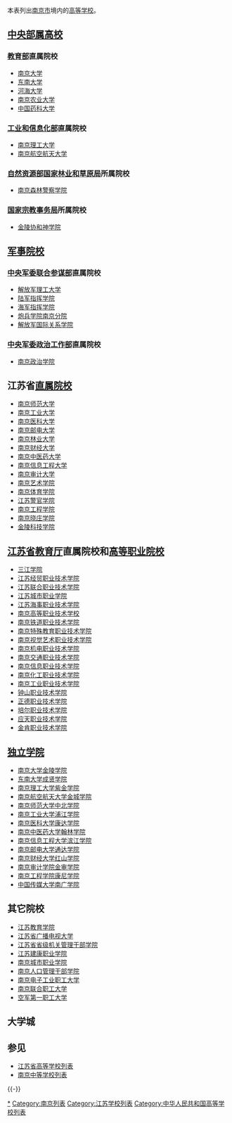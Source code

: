 本表列出[[南京市|南京市]]境内的[[高等学校|高等学校]]。

==[[中央部属高校|中央部属高校]]==
===[[中华人民共和国教育部|教育部]]直属院校===
*[[南京大学|南京大学]]
*[[东南大学|东南大学]]
*[[河海大学|河海大学]]
*[[南京农业大学|南京农业大学]]
*[[中国药科大学|中国药科大学]]

===[[工业和信息化部|工业和信息化部]]直属院校===
*[[南京理工大学|南京理工大学]]
*[[南京航空航天大学|南京航空航天大学]]

===[[自然资源部|自然资源部]][[国家林业和草原局|国家林业和草原局]]所属院校===
*[[南京森林警察学院|南京森林警察学院]]

===[[国家宗教事务局|国家宗教事务局]]所属院校===
*[[金陵协和神学院|金陵协和神学院]]

==[[军事院校|军事院校]]==
===[[中央军委联合参谋部|中央军委联合参谋部]]直属院校===
*[[解放军理工大学|解放军理工大学]]
*[[陆军指挥学院|陆军指挥学院]]
*[[海军指挥学院|海军指挥学院]]
*[[炮兵学院南京分院|炮兵学院南京分院]]
*[[解放军国际关系学院|解放军国际关系学院]]

===[[中央军委政治工作部|中央军委政治工作部]]直属院校===
*[[南京政治学院|南京政治学院]]

==江苏省[[地方所属高校|直属院校]]==
*[[南京师范大学|南京师范大学]]
*[[南京工业大学|南京工业大学]]
*[[南京医科大学|南京医科大学]]
*[[南京邮电大学|南京邮电大学]]
*[[南京林业大学|南京林业大学]]
*[[南京财经大学|南京财经大学]]
*[[南京中医药大学|南京中医药大学]]
*[[南京信息工程大学|南京信息工程大学]]
*[[南京审计大学|南京审计大学]]
*[[南京艺术学院|南京艺术学院]]
*[[南京体育学院|南京体育学院]]
*[[江苏警官学院|江苏警官学院]]
*[[南京工程学院|南京工程学院]]
*[[南京晓庄学院|南京晓庄学院]]
*[[金陵科技学院|金陵科技学院]]

==[[江苏省教育厅|江苏省教育厅]]直属院校和[[高等职业院校|高等职业院校]]==
*[[三江学院|三江学院]]
*[[江苏经贸职业技术学院|江苏经贸职业技术学院]]
*[[江苏联合职业技术学院|江苏联合职业技术学院]]
*[[江苏城市职业学院|江苏城市职业学院]]
*[[江苏海事职业技术学院|江苏海事职业技术学院]]
*[[南京高等职业技术学校|南京高等职业技术学校]]
*[[南京铁道职业技术学院|南京铁道职业技术学院]]
*[[南京特殊教育职业技术学院|南京特殊教育职业技术学院]]
*[[南京视觉艺术职业技术学院|南京视觉艺术职业技术学院]]
*[[南京机电职业技术学院|南京机电职业技术学院]]
*[[南京交通职业技术学院|南京交通职业技术学院]]
*[[南京信息职业技术学院|南京信息职业技术学院]]
*[[南京化工职业技术学院|南京化工职业技术学院]]
*[[南京工业职业技术学院|南京工业职业技术学院]]
*[[钟山职业技术学院|钟山职业技术学院]]
*[[正德职业技术学院|正德职业技术学院]]
*[[培尔职业技术学院|培尔职业技术学院]]
*[[应天职业技术学院|应天职业技术学院]]
*[[金肯职业技术学院|金肯职业技术学院]]

==[[独立学院|独立学院]]==
*[[南京大学金陵学院|南京大学金陵学院]]
*[[东南大学成贤学院|东南大学成贤学院]]
*[[南京理工大学紫金学院|南京理工大学紫金学院]]
*[[南京航空航天大学金城学院|南京航空航天大学金城学院]]
*[[南京师范大学中北学院|南京师范大学中北学院]]
*[[南京工业大学浦江学院|南京工业大学浦江学院]]
*[[南京医科大学康达学院|南京医科大学康达学院]]
*[[南京中医药大学翰林学院|南京中医药大学翰林学院]]
*[[南京信息工程大学滨江学院|南京信息工程大学滨江学院]]
*[[南京邮电大学通达学院|南京邮电大学通达学院]]
*[[南京财经大学红山学院|南京财经大学红山学院]]
*[[南京审计学院金审学院|南京审计学院金审学院]]
*[[南京工程学院康尼学院|南京工程学院康尼学院]]
*[[中国传媒大学南广学院|中国传媒大学南广学院]]

==其它院校==
*[[江苏教育学院|江苏教育学院]]
*[[江苏省广播电视大学|江苏省广播电视大学]]
*[[江苏省省级机关管理干部学院|江苏省省级机关管理干部学院]]
*[[江苏建康职业学院|江苏建康职业学院]]
*[[南京城市职业学院|南京城市职业学院]]
*[[南京人口管理干部学院|南京人口管理干部学院]]
*[[南京电子工业职工大学|南京电子工业职工大学]]
*[[南京联合职工大学|南京联合职工大学]]
*[[空军第一职工大学|空军第一职工大学]]

==大学城==
{{仙林大学城}}
{{江宁大学城}}
{{浦口大学城}}

== 参见 ==
* [[江苏省高等学校列表|江苏省高等学校列表]]
* [[南京中等学校列表|南京中等学校列表]]

{{-}}
{{江苏高等院校|nocat}}

[[Category:南京高等院校|*]]
[[Category:南京列表|Category:南京列表]]
[[Category:江苏学校列表|Category:江苏学校列表]]
[[Category:中华人民共和国高等学校列表|Category:中华人民共和国高等学校列表]]